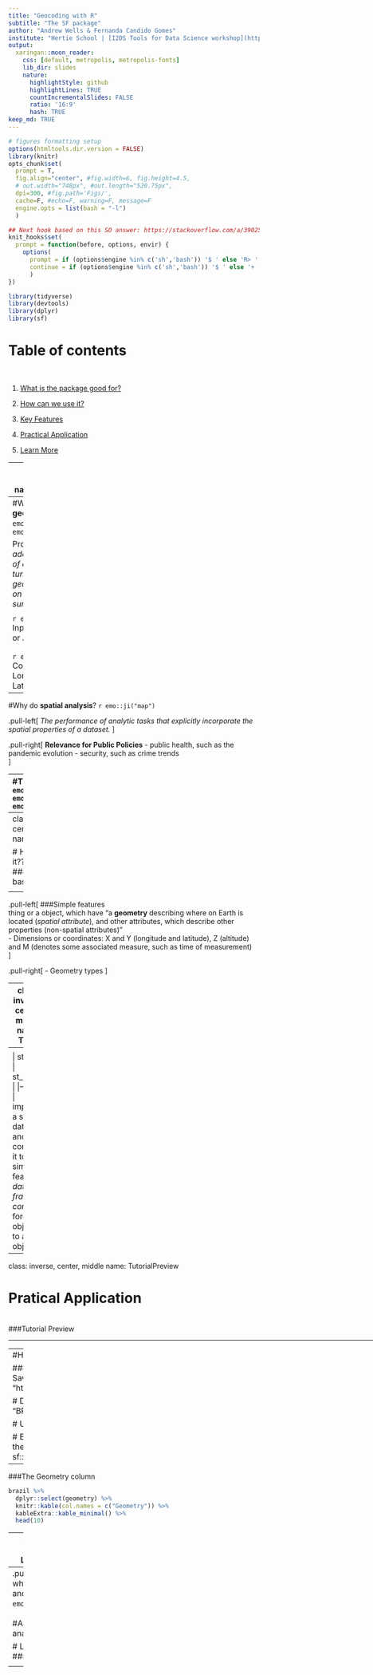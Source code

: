```yaml
---
title: "Geocoding with R"
subtitle: "The SF package"
author: "Andrew Wells & Fernanda Candido Gomes"
institute: "Hertie School | [I2DS Tools for Data Science workshop](https://github.com/intro-to-data-science-21-workshop)"
output:
  xaringan::moon_reader:
    css: [default, metropolis, metropolis-fonts]
    lib_dir: slides
    nature:
      highlightStyle: github
      highlightLines: TRUE
      countIncrementalSlides: FALSE
      ratio: '16:9'
      hash: TRUE
keep_md: TRUE
---
```


```r
# figures formatting setup
options(htmltools.dir.version = FALSE)
library(knitr)
opts_chunk$set(
  prompt = T,
  fig.align="center", #fig.width=6, fig.height=4.5, 
  # out.width="748px", #out.length="520.75px",
  dpi=300, #fig.path='Figs/',
  cache=F, #echo=F, warning=F, message=F
  engine.opts = list(bash = "-l")
  )

## Next hook based on this SO answer: https://stackoverflow.com/a/39025054
knit_hooks$set(
  prompt = function(before, options, envir) {
    options(
      prompt = if (options$engine %in% c('sh','bash')) '$ ' else 'R> ',
      continue = if (options$engine %in% c('sh','bash')) '$ ' else '+ '
      )
})

library(tidyverse)
library(devtools)
library(dplyr)
library(sf)
```

# Table of contents

<br>

1. [What is the package good for?](#Introduction)

2. [How can we use it?](#Logic)

3. [Key Features](#Tools)

4. [Practical Application](#TutorialPreview)

5. [Learn More](#Sources)

---
class: inverse, center, middle
name: Introduction

# What is the package good for?
<br>
### Geocoding, spatial analysis and SF

<html><div style='float:left'></div><hr color='#EB811B' size=1px style="width:1000px; margin:auto;"/></html>

---
#What is **geocoding**? `r emo::ji("globe")` `r emo::ji("location")`
<br>

Process of *taking an address or a name of a place and turning it into a geographic position on the earth’s surface.*

<div align="center">
<img src="pptimages/geocode.png" height=340>
</div>

`r emo::ji ("check")` Input Data: Relative or Absolute
<br>
<br>
`r emo::ji("search")` Coordinate System: Longitude and Latitude

---
#Why do **spatial analysis**? `r emo::ji("map")`

.pull-left[
*The performance of analytic tasks that explicitly incorporate the spatial properties of a dataset.*
<div align="center">
<img src="pptimages/article.png" height=400>
</div>
]

.pull-right[
**Relevance for Public Policies**
- public health, such as the pandemic evolution
- security, such as crime trends
<br>
<div align="center">
<img src="pptimages/Andrew_example.png" height=135>
<img src="pptimages/Andrew_example1.png" height=135>
<img src="pptimages/Andrew_example2.png" height=135>
</div>
<br>
In its best form, allows people to easily understand complex geographical information: *Adding more information conveys and increasingly rich and informative story*
]

---
#The **SF** package `r emo::ji("coder")``r emo::ji("coder")``r emo::ji("coder")`

.pull-left[
- Geographic information science has been performed in a geographic information system (“GIS”) - integrated software platform for the management, processing, analysis, and visualization of geographic data

- R packages exist for handling these tasks, allowing R to function as a capable substitute
<br>
<div align="center">
<img src="pptimages/sf_package.png" height=350>
</div>
]

.pull-right[
<br>
<div align="center">
<img src="pptimages/packages_growth.jpg" height= 270>
</div>
- The next-generation alternative to sp for spatial data analysis in R <br>
- Advantages: <br>
  * sf objects can be treated as data frames in most operations
  <br>
  * sf function names are relatively consistent and intuitive
  <br>
  * sf functions can be combined using %>% operator
<br>
<div align="center">
`r emo::ji("thumb")` integrates seamlessly with *tidyverse tools* `r emo::ji("thumb")`
</div>
]
---
class: inverse, center, middle
name: Logic

# How can we use it??
<br>
###Geometry basics

<html><div style='float:left'></div><hr color='#EB811B' size=1px style="width:1000px; margin:auto;"/></html>

---
.pull-left[
###Simple features
<br>
thing or a object, which have "a **geometry** describing where on Earth is located (*spatial attribute*), and other attributes, which describe other properties (non-spatial attributes)"
<br>
- Dimensions or coordinates: X and Y (longitude and latitude), Z (altitude) and M 
(denotes some associated measure, such as time of measurement)
<br>
]


.pull-right[
- Geometry types
<div align="center">
<img src="pptimages/table_geometry.png" height= 350>
</div>
<div align="center">
<img src="pptimages/sf-classes.png" height= 350>
</div>
<br>
###Shape files
- The way as *geographic information* is normally shared
- zip file with a **.shp**, which stores the geographic coordinates of the geographic features (e.g. country, state, county)
]

---
class: inverse, center, middle
name: Tools

# Key Features
<br>
###Tools

<html><div style='float:left'></div><hr color='#EB811B' size=1px style="width:1000px; margin:auto;"/></html>

---
<div align="center">
*SF*: reading, writing, handling, and manipulating simple features in R
</div>
<div align="center">
<img src="pptimages/sf-functions.png" height= 450>
</div>
<br>

| st_read  |  st_as_sf |
|---|---|
| imports a spatial data file and converts <br> it to a simple feature *data frame* | *convert* foreign object to an sf object|
|

---
class: inverse, center, middle
name: TutorialPreview

# Pratical Application
<br>
###Tutorial Preview

<html><div style='float:left'></div><hr color='#EB811B' size=1px style="width:1000px; margin:auto;"/></html>

---
#How to?

### Downloading and Visualizing geometric data
```r
# Save file as a .zip with link
brazil_file <- "https://biogeo.ucdavis.edu/data/diva/adm/BRA_adm.zip"
 
# Download .zip
download.file(brazil_file, destfile = "BRA.zip")
 
# Unzip the file
unzip("BRA.zip")
 
# Examine the file .zip file (list()) to find the shapefile and then save the shapefile as a dataframe
brazil <- sf::read_sf("BRA_adm1.shp")
```
---

###The Geometry column

```r
brazil %>%
  dplyr::select(geometry) %>%
  knitr::kable(col.names = c("Geometry")) %>%
  kableExtra::kable_minimal() %>%
  head(10)
```

---
##But if I don't have a geometry column?
- Longitude and Latitude

```r
coordinates_br <- readr::read_csv("br.csv")
```

You will need to check the CRS code
```r
sf::st_crs(brazil)
```

Then, conversion
```r
coord_geo <- coordinates_br %>%
  sf::st_as_sf(coords = c("lng", "lat"), crs = 4326)

coord_geo %>%
  dplyr::select(geometry) %>%
  knitr::kable(col.names = c("Geometry")) %>%
  kableExtra::kable_minimal() %>%
  head(10)
```
---
.pull-left[
#What about when I don't have longitude and latitude?
`r emo::ji("globe")`**geocoding**
<br>
<br>
#And what about spatial analysis?
```r
brplot <- ggplot2::ggplot() +
  geom_sf(data = brazil) +
  geom_sf(data = coord_geo %>%
            dplyr::filter(!is.na(capital)), color = "aquamarine") +
   geom_sf_label(data = coord_geo %>%
                dplyr::filter(population_proper >= 1500000 & population_proper <= 7000000),
                aes(label = city),  size = 3, hjust = 0, color = "aquamarine4")
```
]
.pull-right[
```r
brplot
```
]
class: inverse, center, middle
name: Sources

# Learn More
<br>
### Sources

<html><div style='float:left'></div><hr color='#EB811B' size=1px style="width:1000px; margin:auto;"/></html>

---
